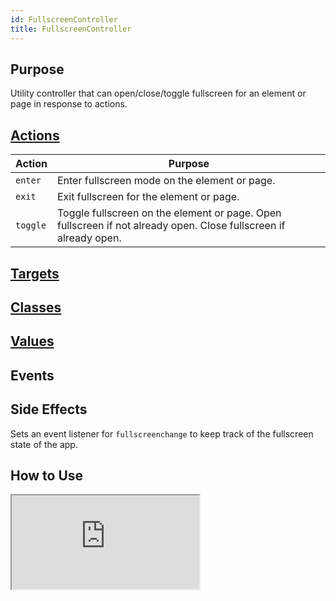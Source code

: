 ```yaml
---
id: FullscreenController
title: FullscreenController
---
```





## Purpose

Utility controller that can open/close/toggle fullscreen for an element or page in response to actions.

## [Actions](https://stimulus.hotwire.dev/reference/actions)
| Action   | Purpose                                                                                                          |
|----------|------------------------------------------------------------------------------------------------------------------|
| `enter`  | Enter fullscreen mode on the element or page.                                                                    |
| `exit`   | Exit fullscreen for the element or page.                                                                         |
| `toggle` | Toggle fullscreen on the element or page. Open fullscreen if not already open. Close fullscreen if already open. |


## [Targets](https://stimulus.hotwire.dev/reference/targets)
<NoTargets/>

## [Classes](https://stimulus.hotwire.dev/reference/classes)
<NoClasses/>

## [Values](https://stimulus.hotwire.dev/reference/values)
<NoValues/>

## Events
<NoEvents/>

## Side Effects
Sets an event listener for `fullscreenchange` to keep track of the fullscreen state of the app.

## How to Use

<iframe
  src="https:///stimulus-library.netlify.app/controllers/fullscreen_controller.html"
  style={{width: "100%", height: "500px", border: "0", borderRadius: "4px", overflow: "hidden"}}
  sandbox="allow-forms allow-modals allow-popups allow-presentation allow-same-origin allow-scripts"
/>

